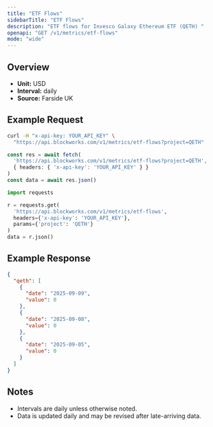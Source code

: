 ```yaml
---
title: "ETF Flows"
sidebarTitle: "ETF Flows"
description: "ETF flows for Invesco Galaxy Ethereum ETF (QETH) "
openapi: "GET /v1/metrics/etf-flows"
mode: "wide"
---
```


## Overview

- **Unit:** USD
- **Interval:** daily
- **Source:** Farside UK

## Example Request

<CodeGroup>

```bash cURL
curl -H "x-api-key: YOUR_API_KEY" \
  "https://api.blockworks.com/v1/metrics/etf-flows?project=QETH"
```

```typescript TypeScript
const res = await fetch(
  'https://api.blockworks.com/v1/metrics/etf-flows?project=QETH',
  { headers: { 'x-api-key': 'YOUR_API_KEY' } }
)
const data = await res.json()
```

```python Python
import requests

r = requests.get(
  'https://api.blockworks.com/v1/metrics/etf-flows',
  headers={'x-api-key': 'YOUR_API_KEY'},
  params={'project': 'QETH'}
)
data = r.json()
```

</CodeGroup>

## Example Response

```json
{
  "qeth": [
    {
      "date": "2025-09-09",
      "value": 0
    },
    {
      "date": "2025-09-08",
      "value": 0
    },
    {
      "date": "2025-09-05",
      "value": 0
    }
  ]
}
```

## Notes
- Intervals are daily unless otherwise noted.
- Data is updated daily and may be revised after late-arriving data.